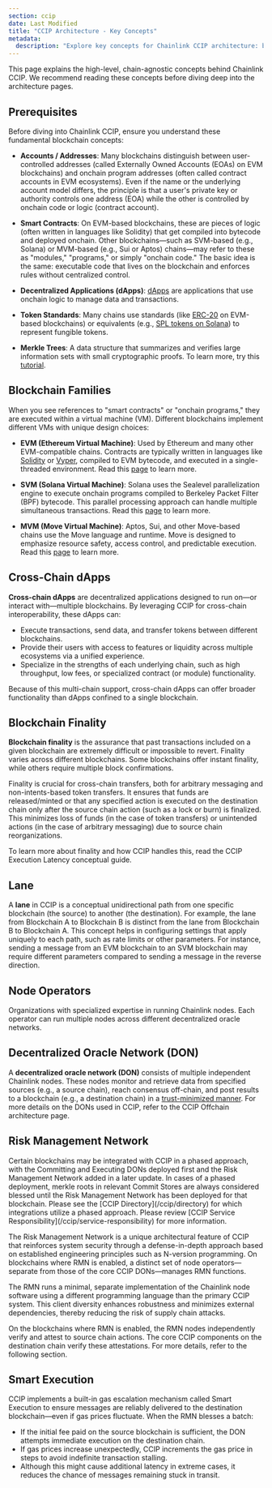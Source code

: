 ```yaml
---
section: ccip
date: Last Modified
title: "CCIP Architecture - Key Concepts"
metadata:
  description: "Explore key concepts for Chainlink CCIP architecture: blockchain families, cross-chain dApps, finality, lanes, DONs, RMN, and Smart Execution."
---
```



This page explains the high-level, chain-agnostic concepts behind Chainlink CCIP. We recommend reading these concepts before diving deep into the architecture pages.

## Prerequisites

Before diving into Chainlink CCIP, ensure you understand these fundamental blockchain concepts:

- **Accounts / Addresses**: Many blockchains distinguish between user-controlled addresses (called Externally Owned Accounts (EOAs) on EVM blockchains) and onchain program addresses (often called contract accounts in EVM ecosystems). Even if the name or the underlying account model differs, the principle is that a user's private key or authority controls one address (EOA) while the other is controlled by onchain code or logic (contract account).

- **Smart Contracts**: On EVM-based blockchains, these are pieces of logic (often written in languages like Solidity) that get compiled into bytecode and deployed onchain. Other blockchains—such as SVM-based (e.g., Solana) or MVM-based (e.g., Sui or Aptos) chains—may refer to these as "modules," "programs," or simply "onchain code." The basic idea is the same: executable code that lives on the blockchain and enforces rules without centralized control.

- **Decentralized Applications (dApps)**: [dApps](https://ethereum.org/en/developers/docs/dapps/) are applications that use onchain logic to manage data and transactions.

- **Token Standards**: Many chains use standards (like [ERC-20](https://ethereum.org/en/developers/docs/standards/tokens/erc-20/) on EVM-based blockchains) or equivalents (e.g., [SPL tokens on Solana](https://spl.solana.com/token)) to represent fungible tokens.

- **Merkle Trees**: A data structure that summarizes and verifies large information sets with small cryptographic proofs. To learn more, try this [tutorial](https://ethereum.org/en/developers/tutorials/merkle-proofs-for-offline-data-integrity/).

## Blockchain Families

When you see references to "smart contracts" or "onchain programs," they are executed within a virtual machine (VM). Different blockchains implement different VMs with unique design choices:

- **EVM (Ethereum Virtual Machine)**: Used by Ethereum and many other EVM-compatible chains. Contracts are typically written in languages like [Solidity](https://docs.soliditylang.org/) or [Vyper](https://vyper.readthedocs.io/), compiled to EVM bytecode, and executed in a single-threaded environment. Read this [page](https://ethereum.org/en/developers/docs/evm/) to learn more.

- **SVM (Solana Virtual Machine)**: Solana uses the Sealevel parallelization engine to execute onchain programs compiled to Berkeley Packet Filter (BPF) bytecode. This parallel processing approach can handle multiple simultaneous transactions. Read this [page](https://solana.com/news/sealevel---parallel-processing-thousands-of-smart-contracts) to learn more.

- **MVM (Move Virtual Machine)**: Aptos, Sui, and other Move-based chains use the Move language and runtime. Move is designed to emphasize resource safety, access control, and predictable execution. Read this [page](https://aptos.dev/en/network/blockchain/move) to learn more.

## Cross-Chain dApps

**Cross-chain dApps** are decentralized applications designed to run on—or interact with—multiple blockchains. By leveraging CCIP for cross-chain interoperability, these dApps can:

- Execute transactions, send data, and transfer tokens between different blockchains.
- Provide their users with access to features or liquidity across multiple ecosystems via a unified experience.
- Specialize in the strengths of each underlying chain, such as high throughput, low fees, or specialized contract (or module) functionality.

Because of this multi-chain support, cross-chain dApps can offer broader functionality than dApps confined to a single blockchain.

## Blockchain Finality

**Blockchain finality** is the assurance that past transactions included on a given blockchain are extremely difficult or impossible to revert. Finality varies across different blockchains. Some blockchains offer instant finality, while others require multiple block confirmations.

Finality is crucial for cross-chain transfers, both for arbitrary messaging and non-intents-based token transfers. It ensures that funds are released/minted or that any specified action is executed on the destination chain only after the source chain action (such as a lock or burn) is finalized. This minimizes loss of funds (in the case of token transfers) or unintended actions (in the case of arbitrary messaging) due to source chain reorganizations.

To learn more about finality and how CCIP handles this, read the CCIP Execution Latency conceptual guide.

## Lane

A **lane** in CCIP is a conceptual unidirectional path from one specific blockchain (the source) to another (the destination). For example, the lane from Blockchain A to Blockchain B is distinct from the lane from Blockchain B to Blockchain A. This concept helps in configuring settings that apply uniquely to each path, such as rate limits or other parameters. For instance, sending a message from an EVM blockchain to an SVM blockchain may require different parameters compared to sending a message in the reverse direction.

## Node Operators

Organizations with specialized expertise in running Chainlink nodes. Each operator can run multiple nodes across different decentralized oracle networks.

## Decentralized Oracle Network (DON)

A **decentralized oracle network (DON)** consists of multiple independent Chainlink nodes. These nodes monitor and retrieve data from specified sources (e.g., a source chain), reach consensus off-chain, and post results to a blockchain (e.g., a destination chain) in a [trust-minimized manner](https://blog.chain.link/what-is-trust-minimization/). For more details on the DONs used in CCIP, refer to the CCIP Offchain architecture page.

## Risk Management Network

<Aside type="caution" title="Phased Deployments">
  Certain blockchains may be integrated with CCIP in a phased approach, with the Committing and Executing DONs deployed
  first and the Risk Management Network added in a later update. In cases of a phased deployment, merkle roots in
  relevant Commit Stores are always considered blessed until the Risk Management Network has been deployed for that
  blockchain. Please see the [CCIP Directory](/ccip/directory) for which integrations utilize a phased approach. Please
  review [CCIP Service Responsibility](/ccip/service-responsibility) for more information.
</Aside>

The Risk Management Network is a unique architectural feature of CCIP that reinforces system security through a defense-in-depth approach based on established engineering principles such as N-version programming. On blockchains where RMN is enabled, a distinct set of node operators—separate from those of the core CCIP DONs—manages RMN functions.

The RMN runs a minimal, separate implementation of the Chainlink node software using a different programming language than the primary CCIP system. This client diversity enhances robustness and minimizes external dependencies, thereby reducing the risk of supply chain attacks.

On the blockchains where RMN is enabled, the RMN nodes independently verify and attest to source chain actions. The core CCIP components on the destination chain verify these attestations. For more details, refer to the following section.

## Smart Execution

CCIP implements a built-in gas escalation mechanism called Smart Execution to ensure messages are reliably delivered to the destination blockchain—even if gas prices fluctuate. When the RMN blesses a batch:

- If the initial fee paid on the source blockchain is sufficient, the DON attempts immediate execution on the destination chain.
- If gas prices increase unexpectedly, CCIP increments the gas price in steps to avoid indefinite transaction stalling.
- Although this might cause additional latency in extreme cases, it reduces the chance of messages remaining stuck in transit.
